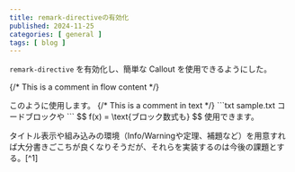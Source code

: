 ```yaml
---
title: remark-directiveの有効化
published: 2024-11-25
categories: [ general ]
tags: [ blog ]
---
```


`remark-directive` を有効化し、簡単な Callout を使用できるようにした。

{/* This is a comment in flow content */}

<Alert kind='tip'>
  このように使用します。 {/* This is a comment in text */}
  ```txt sample.txt
  コードブロックや
  ```
  $$
      f(x) = \text{ブロック数式も}
  $$
  使用できます。
</Alert>

タイトル表示や組み込みの環境（Info/Warningや定理、補題など）を用意すれば大分書きごこちが良くなりそうだが、それらを実装するのは今後の課題とする。[^1]
